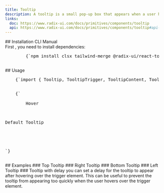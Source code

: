 ```yaml
---
title: Tooltip
description: A tooltip is a small pop-up box that appears when a user hovers over an element, providing additional information about that element.
links:
  doc: https://www.radix-ui.com/docs/primitives/components/tooltip
  api: https://www.radix-ui.com/docs/primitives/components/tooltip#api-reference
---
```


<ComponentPreview name="tooltip-demo" />
## Installation
<CliCodeTabs>

<TabsList>
  <TabsTrigger value="cli">CLI</TabsTrigger>
  <TabsTrigger value="manual">Manual</TabsTrigger>
</TabsList>

<TabsContent value="cli">
<CliCodeTabs>
  <CodeCommands componentName="tooltip"/>
</CliCodeTabs>
</TabsContent>

<TabsContent value="manual">
<div className="not-prose px-4 md:px-0">
  <Step>
    <StepItem title="Install Dependencies">
      First , you need to install dependencies:
      <Pre className="language-bash">
        {`npm install clsx tailwind-merge @radix-ui/react-tooltip`}
      </Pre>
    </StepItem>
    <StepItem title="Create utils.ts">
      <ComponentUtilsText />
      <ComponentUtils />
    </StepItem>
    <StepItem title="Create Tooltip Component">
      <ComponentSource name="tooltip-demo" />
    </StepItem>
  </Step>
</div>
</TabsContent>
</CliCodeTabs>
## Usage
<div className="space-y-6">
  <Pre>
    {`import { Tooltip, TooltipTrigger, TooltipContent, TooltipProvider } from "@/components/ui/tooltip"`}
  </Pre>
  <Pre>
    {`<TooltipProvider>
    <Tooltip>
        <TooltipTrigger asChild>Hover</TooltipTrigger>
            <TooltipContent >
                <p>Default Tooltip</p>
            </TooltipContent>
        </Tooltip>
    </TooltipProvider>
`}
  </Pre>
</div>
## Examples 
### Top Tooltip
<ComponentPreview name="tooltip-demo" variant="top" />
### Right Tooltip
<ComponentPreview name="tooltip-demo" variant="right" />
### Bottom Tooltip
<ComponentPreview name="tooltip-demo" variant="bottom" />
### Left Tooltip
<ComponentPreview name="tooltip-demo" variant="left" />
### Tooltip with delay 
you can set a delay for the tooltip to appear after
hovering over the trigger element. This can be useful to prevent the tooltip
from appearing too quickly when the user hovers over the trigger element.
<ComponentPreview name="tooltip-demo" variant="delay" />
